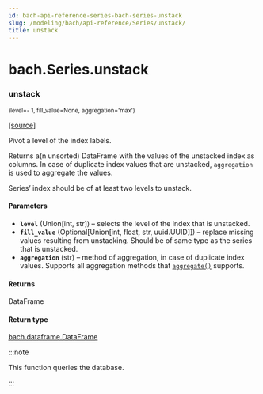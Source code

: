 ```yaml
---
id: bach-api-reference-series-bach-series-unstack
slug: /modeling/bach/api-reference/Series/unstack/
title: unstack
---
```


# bach.Series.unstack

<div className="method">

### <span className="name">unstack</span>

<small className="parameter-list">(<span className="parameter" id="level">level=- 1</span>, <span className="parameter" id="fill_value">fill_value=None</span>, <span className="parameter" id="aggregation">aggregation='max'</span>)</small>


&#8203;<span className="view-source">[[source]](https://github.com/objectiv/objectiv-analytics/blob/main/bach/bach/series/series.py)</span>

<div className="content">

Pivot a level of the index labels.

Returns a(n unsorted) DataFrame with the values of the unstacked index as columns. In case of
duplicate index values that are unstacked, `aggregation` is used to aggregate the values.

Series’ index should be of at least two levels to unstack.


#### Parameters

* **`level`** (Union[int, str]) – selects the level of the index that is unstacked.
* **`fill_value`** (Optional[Union[int, float, str, uuid.UUID]]) – replace missing values resulting from unstacking. Should be of same type as the
series that is unstacked.
* **`aggregation`** (str) – method of aggregation, in case of duplicate index values. Supports all aggregation
methods that [`aggregate()`](/modeling/bach/api-reference/Series/bach.Series.aggregate.mdx) supports.



#### Returns

DataFrame



#### Return type

[bach.dataframe.DataFrame](/modeling/bach/api-reference/DataFrame/bach.DataFrame.mdx)


:::note

This function queries the database.


:::


</div>


</div>
